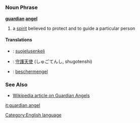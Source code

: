 =={{en}}==
[[Category:English language]]
===Noun Phrase===
'''[[guardian]] [[angel]]'''

#a [[spirit]] believed to protect and to guide a particular person
====Translations====
*{{fi}}: [[suojelusenkeli]]
*{{ja}}: [[守護天使]] (しゅごてんし, shugotenshi)
*{{nl}}: [[beschermengel]]
===See Also===
*[[w:guardian angel|Wikipedia article on Guardian Angels]]

[[it:guardian angel]]